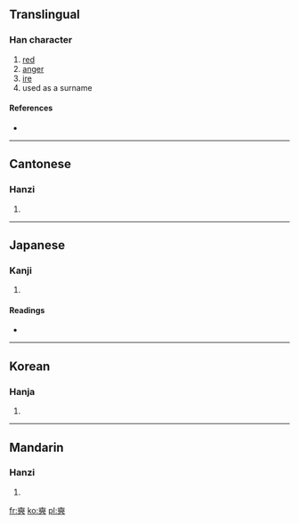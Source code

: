 ==Translingual==

===Han character===
{{Han char|rn=37|rad=大|as=12|sn=15|four=4003<sub>6</sub>|canj=大一日日 (KMAA)}}

# [[red]]
# [[anger]]
# [[ire]]
# used as a surname

====References====
* {{Han ref|kx=0254.020|dkj=06002|dj=0515.270|hdz=10549.030|uh=596D|ud=22893|bh=BC5D|bd=48221}}

----

==Cantonese==

===Hanzi===
{{yue-hanzi|jyut=|y=sik1}}

# {{defn|Cantonese|sort=大12}}

----

==Japanese==

===Kanji===
{{ja-kanji|grade=|rs=大12}}

# {{defn|Japanese|sort=大12}}

====Readings====
* {{ja-readings|on=[[せき]] (seki), [[しゃく]] (shaku), [[かく]] (kaku), [[きゃく]] (kyaku)|kun=[[さかん]] (sakan), [[いかるさま]] (ikarusama)}}

----

==Korean==

===Hanja===
{{ko-hanja|hangeul=[[석]], [[학]]|rv=seok, hak|mr=sŏk, hak}}

# {{defn|Korean|sort=大12}}

----

==Mandarin==

===Hanzi===
{{cmn-hanzi|pin=[[shì]] ([[shi4]])|wg=shih<sup>4</sup>}}

# {{defn|Mandarin|sort=大12}}

[[fr:奭]]
[[ko:奭]]
[[pl:奭]]